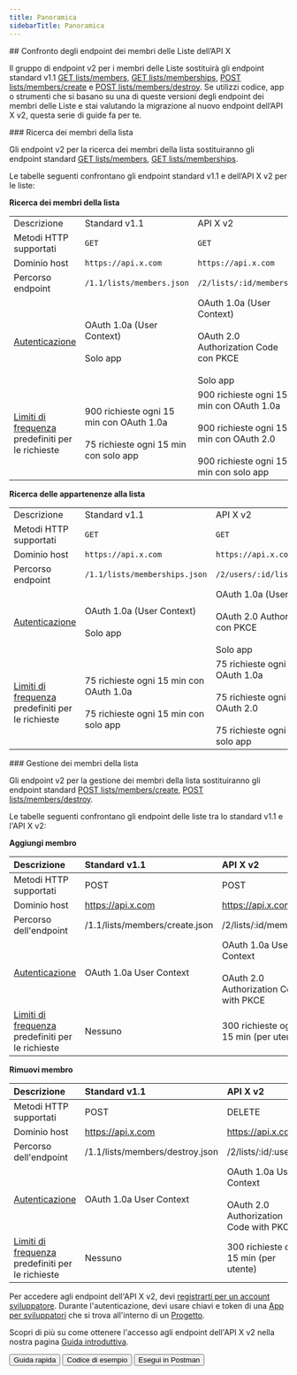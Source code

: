 ```yaml
---
title: Panoramica
sidebarTitle: Panoramica
---
```



<div id="comparing-x-apis-list-members-endpoints">
  ## Confronto degli endpoint dei membri delle Liste dell’API X
</div>

Il gruppo di endpoint v2 per i membri delle Liste sostituirà gli endpoint standard v1.1 [GET lists/members](https://developer.x.com/en/docs/twitter-api/v1/accounts-and-users/create-manage-lists/api-reference/get-lists-members), [GET lists/memberships](https://developer.x.com/en/docs/twitter-api/v1/accounts-and-users/create-manage-lists/api-reference/get-lists-memberships), [POST lists/members/create](https://developer.x.com/en/docs/twitter-api/v1/accounts-and-users/create-manage-lists/api-reference/post-lists-members-create) e [POST lists/members/destroy](https://developer.x.com/en/docs/twitter-api/v1/accounts-and-users/create-manage-lists/api-reference/post-lists-members-destroy). Se utilizzi codice, app o strumenti che si basano su una di queste versioni degli endpoint dei membri delle Liste e stai valutando la migrazione al nuovo endpoint dell’API X v2, questa serie di guide fa per te. 

<div id="list-members-lookup">
  ### Ricerca dei membri della lista
</div>

Gli endpoint v2 per la ricerca dei membri della lista sostituiranno gli endpoint standard [GET lists/members](https://developer.x.com/en/docs/twitter-api/v1/accounts-and-users/create-manage-lists/api-reference/get-lists-members), [GET lists/memberships](https://developer.x.com/en/docs/twitter-api/v1/accounts-and-users/create-manage-lists/api-reference/get-lists-memberships).

Le tabelle seguenti confrontano gli endpoint standard v1.1 e dell’API X v2 per le liste:

**Ricerca dei membri della lista**

|     |     |     |
| :--- | :--- | :--- |
| Descrizione | Standard v1.1 | API X v2 |
| Metodi HTTP supportati | `GET` | `GET` |
| Dominio host | `https://api.x.com` | `https://api.x.com` |
| Percorso endpoint | `/1.1/lists/members.json` | `/2/lists/:id/members` |
| [Autenticazione](/it/resources/fundamentals/authentication) | OAuth 1.0a (User Context)<br /><br />Solo app | OAuth 1.0a (User Context)<br /><br />OAuth 2.0 Authorization Code con PKCE<br /><br />Solo app |
| [Limiti di frequenza](/it/resources/fundamentals/rate-limits) predefiniti per le richieste | 900 richieste ogni 15 min con OAuth 1.0a<br /><br />75 richieste ogni 15 min con solo app | 900 richieste ogni 15 min con OAuth 1.0a<br /><br />900 richieste ogni 15 min con OAuth 2.0<br /><br />900 richieste ogni 15 min con solo app |

**Ricerca delle appartenenze alla lista**

|     |     |     |
| :--- | :--- | :--- |
| Descrizione | Standard v1.1 | API X v2 |
| Metodi HTTP supportati | `GET` | `GET` |
| Dominio host | `https://api.x.com` | `https://api.x.com` |
| Percorso endpoint | `/1.1/lists/memberships.json` | `/2/users/:id/list_memberships` |
| [Autenticazione](/it/resources/fundamentals/authentication) | OAuth 1.0a (User Context)<br /><br />Solo app | OAuth 1.0a (User Context)<br /><br />OAuth 2.0 Authorization Code con PKCE<br /><br />Solo app |
| [Limiti di frequenza](/it/resources/fundamentals/rate-limits) predefiniti per le richieste | 75 richieste ogni 15 min con OAuth 1.0a<br /><br />75 richieste ogni 15 min con solo app | 75 richieste ogni 15 min con OAuth 1.0a<br /><br />75 richieste ogni 15 min con OAuth 2.0<br /><br />75 richieste ogni 15 min con solo app |

<div id="manage-list-members">
  ### Gestione dei membri della lista
</div>

Gli endpoint v2 per la gestione dei membri della lista sostituiranno gli endpoint standard [POST lists/members/create](https://developer.x.com/en/docs/twitter-api/v1/accounts-and-users/create-manage-lists/api-reference/post-lists-members-create), [POST lists/members/destroy](https://developer.x.com/en/docs/twitter-api/v1/accounts-and-users/create-manage-lists/api-reference/post-lists-members-destroy).

Le tabelle seguenti confrontano gli endpoint delle liste tra lo standard v1.1 e l'API X v2:

**Aggiungi membro**

| Descrizione | Standard v1.1 | API X v2 |
| :--- | :--- | :--- |
| Metodi HTTP supportati | POST | POST |
| Dominio host | https://api.x.com | https://api.x.com |
| Percorso dell'endpoint | /1.1/lists/members/create.json | /2/lists/:id/members |
| [Autenticazione](/it/resources/fundamentals/authentication) | OAuth 1.0a User Context | OAuth 1.0a User Context<br /><br />OAuth 2.0 Authorization Code with PKCE |
| [Limiti di frequenza](/it/resources/fundamentals/rate-limits) predefiniti per le richieste | Nessuno | 300 richieste ogni 15 min (per utente) |

**Rimuovi membro**

| Descrizione | Standard v1.1 | API X v2 |
| :--- | :--- | :--- |
| Metodi HTTP supportati | POST | DELETE |
| Dominio host | https://api.x.com | https://api.x.com |
| Percorso dell'endpoint | /1.1/lists/members/destroy.json | /2/lists/:id/:user\_id |
| [Autenticazione](/it/resources/fundamentals/authentication) | OAuth 1.0a User Context | OAuth 1.0a User Context<br /><br />OAuth 2.0 Authorization Code with PKCE |
| [Limiti di frequenza](/it/resources/fundamentals/rate-limits) predefiniti per le richieste | Nessuno | 300 richieste ogni 15 min (per utente) |

Per accedere agli endpoint dell'API X v2, devi [registrarti per un account sviluppatore](https://developer.x.com/en/portal/petition/essential/basic-info). Durante l'autenticazione, devi usare chiavi e token di una [App per sviluppatori](/it/resources/fundamentals/developer-apps) che si trova all'interno di un [Progetto](/it/resources/fundamentals/projects).

Scopri di più su come ottenere l'accesso agli endpoint dell'API X v2 nella nostra pagina [Guida introduttiva](/it/x-api/getting-started/getting-access).

<div className="flex space-x-2">
  <Button href="/it/x-api/lists/list-members/quickstart/overview">
    Guida rapida
  </Button>

  <Button href="https://github.com/xdevplatform/Twitter-API-v2-sample-code">
    Codice di esempio
  </Button>

  <Button href="https://app.getpostman.com/run-collection/9956214-784efcda-ed4c-4491-a4c0-a26470a67400">
    Esegui in Postman
  </Button>
</div>